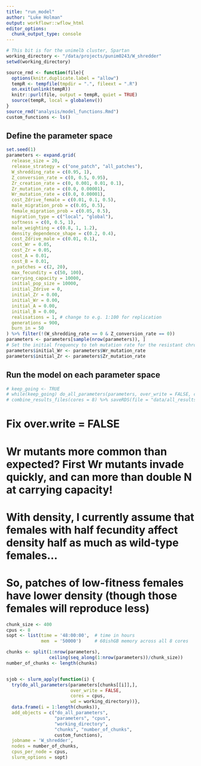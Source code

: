 ```yaml
---
title: "run_model"
author: "Luke Holman"
output: workflowr::wflow_html
editor_options:
  chunk_output_type: console
---
```


```r
# This bit is for the unimelb cluster, Spartan
working_directory <- "/data/projects/punim0243/W_shredder"
setwd(working_directory)
```


```r
source_rmd <- function(file){
  options(knitr.duplicate.label = "allow")
  tempR <- tempfile(tmpdir = ".", fileext = ".R")
  on.exit(unlink(tempR))
  knitr::purl(file, output = tempR, quiet = TRUE)
  source(tempR, local = globalenv())
}
source_rmd("analysis/model_functions.Rmd")
custom_functions <- ls()
```


## Define the parameter space
```r
set.seed(1)
parameters <- expand.grid(
  release_size = 20,
  release_strategy = c("one_patch", "all_patches"),
  W_shredding_rate = c(0.95, 1),
  Z_conversion_rate = c(0, 0.5, 0.95),
  Zr_creation_rate = c(0, 0.001, 0.01, 0.1),
  Zr_mutation_rate = c(0.0, 0.00001),
  Wr_mutation_rate = c(0.0, 0.00001),
  cost_Zdrive_female = c(0.01, 0.1, 0.5),
  male_migration_prob = c(0.05, 0.5),
  female_migration_prob = c(0.05, 0.5),
  migration_type = c("local", "global"),
  softness = c(0, 0.5, 1),
  male_weighting = c(0.8, 1, 1.2),
  density_dependence_shape = c(0.2, 0.4),
  cost_Zdrive_male = c(0.01, 0.1),
  cost_Wr = 0.05,
  cost_Zr = 0.05,
  cost_A = 0.01,
  cost_B = 0.01,
  n_patches = c(2, 20),
  max_fecundity = c(50, 100),
  carrying_capacity = 10000,
  initial_pop_size = 10000,
  initial_Zdrive = 0,
  initial_Zr = 0.00,
  initial_Wr = 0.00,
  initial_A = 0.00,
  initial_B = 0.00,
  realisations = 1, # change to e.g. 1:100 for replication
  generations = 900,
  burn_in = 50
) %>% filter(!(W_shredding_rate == 0 & Z_conversion_rate == 0))
parameters <- parameters[sample(nrow(parameters)), ]
# Set the initial frequency to teh mutation rate for the resistant chromosomes
parameters$initial_Wr <- parameters$Wr_mutation_rate
parameters$initial_Zr <- parameters$Zr_mutation_rate
```

## Run the model on each parameter space
```r
# keep_going <- TRUE
# while(keep_going) do_all_parameters(parameters, over_write = FALSE, cores = 8)
# combine_results_files(cores = 8) %>% saveRDS(file = "data/all_results.rds") 
```
# Fix over.write = FALSE
# Wr mutants more common than expected? First Wr mutants invade quickly, and can more than double N at carrying capacity!
# With density, I currently assume that females with half fecundity affect density half as much as wild-type females...
# So, patches of low-fitness females have lower density (though those females will reproduce less)

```r
chunk_size <- 400
cpus <- 8
sopt <- list(time = '48:00:00',  # time in hours
             mem  = '50000')     # 60ishGB memory across all 8 cores

chunks <- split(1:nrow(parameters),
                ceiling(seq_along(1:nrow(parameters))/chunk_size))
number_of_chunks <- length(chunks)


sjob <- slurm_apply(function(i) {
  try(do_all_parameters(parameters[chunks[[i]],], 
                        over_write = FALSE, 
                        cores = cpus,
                        wd = working_directory))},
  data.frame(i = 1:length(chunks)),
  add_objects = c("do_all_parameters", 
                  "parameters", "cpus",
                  "working_directory",
                  "chunks", "number_of_chunks",
                  custom_functions),
  jobname = 'W_shredder',
  nodes = number_of_chunks, 
  cpus_per_node = cpus, 
  slurm_options = sopt)
```

